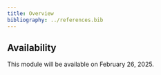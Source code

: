```yaml
---
title: Overview
bibliography: ../references.bib
---
```


::: {.callout-caution}
## Availability

This module will be available on February 26, 2025.
:::